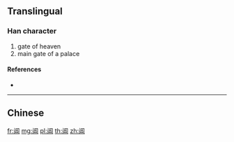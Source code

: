 {{character info/new}}
{{also|閶}}
==Translingual==

===Han character===
{{Han char|rn=169|rad=门|as=08|sn=11|four=|canj=LSAA}}

# gate of heaven
# main gate of a palace

====References====
* {{Han ref|kx=1343.121|hdz=74304.060|uh=960A|ud=38410}}

----

==Chinese==
{{zh-see|閶}}

[[fr:阊]]
[[mg:阊]]
[[pl:阊]]
[[th:阊]]
[[zh:阊]]